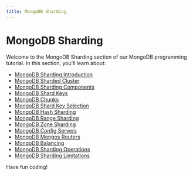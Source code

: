 ```yaml
---
title: MongoDB Sharding
---
```


# MongoDB Sharding

Welcome to the MongoDB Sharding section of our MongoDB programming tutorial. In this section, you'll learn about:

- [MongoDB Sharding Introduction](./0-mongodb-sharding-introduction.mdx)
- [MongoDB Sharded Cluster](./1-mongodb-sharded-cluster.mdx)
- [MongoDB Sharding Components](./2-mongodb-sharding-components.mdx)
- [MongoDB Shard Keys](./3-mongodb-shard-keys.mdx)
- [MongoDB Chunks](./4-mongodb-chunks.mdx)
- [MongoDB Shard Key Selection](./5-mongodb-shard-key-selection.mdx)
- [MongoDB Hash Sharding](./6-mongodb-hash-sharding.mdx)
- [MongoDB Range Sharding](./7-mongodb-range-sharding.mdx)
- [MongoDB Zone Sharding](./8-mongodb-zone-sharding.mdx)
- [MongoDB Config Servers](./9-mongodb-config-servers.mdx)
- [MongoDB Mongos Routers](./10-mongodb-mongos-routers.mdx)
- [MongoDB Balancing](./11-mongodb-balancing.mdx)
- [MongoDB Sharding Operations](./12-mongodb-sharding-operations.mdx)
- [MongoDB Sharding Limitations](./13-mongodb-sharding-limitations.mdx)

Have fun coding!